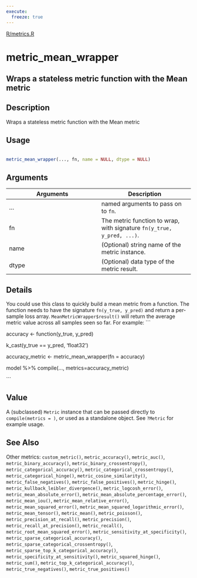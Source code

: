 ```yaml
---
execute:
  freeze: true
---
```


[R/metrics.R](https://github.com/rstudio/keras//blob/main/R/metrics.R#L1051) 

# metric_mean_wrapper

## Wraps a stateless metric function with the Mean metric

## Description
 Wraps a stateless metric function with the Mean metric 


## Usage
```r
 
metric_mean_wrapper(..., fn, name = NULL, dtype = NULL) 
```

## Arguments
|Arguments|Description|
|---|---|
| ... | named arguments to pass on to `fn`. |
| fn | The metric function to wrap, with signature `fn(y_true, y_pred, ...)`. |
| name | (Optional) string name of the metric instance. |
| dtype | (Optional) data type of the metric result. |

## Details

 You could use this class to quickly build a mean metric from a function. The function needs to have the signature `fn(y_true, y_pred)` and return a per-sample loss array. `MeanMetricWrapper$result()` will return the average metric value across all samples seen so far.  For example:  ```

accuracy <- function(y_true, y_pred) 

  k_cast(y_true == y_pred, 'float32') 

 

accuracy_metric <- metric_mean_wrapper(fn = accuracy) 

 

model %>% compile(..., metrics=accuracy_metric) 

``` 


## Value
 A (subclassed) `Metric` instance that can be passed directly to `compile(metrics = )`, or used as a standalone object. See `?Metric` for example usage. 



## See Also
 Other metrics:  `custom_metric()`, `metric_accuracy()`, `metric_auc()`, `metric_binary_accuracy()`, `metric_binary_crossentropy()`, `metric_categorical_accuracy()`, `metric_categorical_crossentropy()`, `metric_categorical_hinge()`, `metric_cosine_similarity()`, `metric_false_negatives()`, `metric_false_positives()`, `metric_hinge()`, `metric_kullback_leibler_divergence()`, `metric_logcosh_error()`, `metric_mean_absolute_error()`, `metric_mean_absolute_percentage_error()`, `metric_mean_iou()`, `metric_mean_relative_error()`, `metric_mean_squared_error()`, `metric_mean_squared_logarithmic_error()`, `metric_mean_tensor()`, `metric_mean()`, `metric_poisson()`, `metric_precision_at_recall()`, `metric_precision()`, `metric_recall_at_precision()`, `metric_recall()`, `metric_root_mean_squared_error()`, `metric_sensitivity_at_specificity()`, `metric_sparse_categorical_accuracy()`, `metric_sparse_categorical_crossentropy()`, `metric_sparse_top_k_categorical_accuracy()`, `metric_specificity_at_sensitivity()`, `metric_squared_hinge()`, `metric_sum()`, `metric_top_k_categorical_accuracy()`, `metric_true_negatives()`, `metric_true_positives()` 

